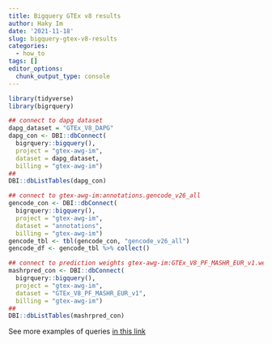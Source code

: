 ```yaml
---
title: Bigquery GTEx v8 results
author: Haky Im
date: '2021-11-18'
slug: bigquery-gtex-v8-results
categories:
  - how_to
tags: []
editor_options: 
  chunk_output_type: console
---
```


```r
library(tidyverse)
library(bigrquery)
```


```r
## connect to dapg dataset
dapg_dataset = "GTEx_V8_DAPG"
dapg_con <- DBI::dbConnect(
  bigrquery::bigquery(), 
  project = "gtex-awg-im",
  dataset = dapg_dataset,
  billing = "gtex-awg-im")
##
DBI::dbListTables(dapg_con)

## connect to gtex-awg-im:annotations.gencode_v26_all
gencode_con <- DBI::dbConnect(
  bigrquery::bigquery(), 
  project = "gtex-awg-im",
  dataset = "annotations",
  billing = "gtex-awg-im")
gencode_tbl <- tbl(gencode_con, "gencode_v26_all")
gencode_df <- gencode_tbl %>% collect()

## connect to prediction weights gtex-awg-im:GTEx_V8_PF_MASHR_EUR_v1.weights_eqtl
mashrpred_con <- DBI::dbConnect(
  bigrquery::bigquery(), 
  project = "gtex-awg-im",
  dataset = "GTEx_V8_PF_MASHR_EUR_v1",
  billing = "gtex-awg-im")
##
DBI::dbListTables(mashrpred_con)

```

See more examples of queries [in this link](https://hakyimlab.github.io/bigquery-covid19/query-phenomexcan.html)


